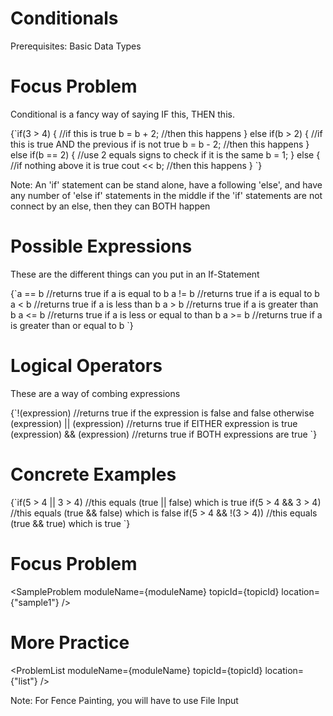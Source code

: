


<Sidebar moduleName={moduleName} /> 

# Conditionals

Prerequisites: Basic Data Types

# Focus Problem

Conditional is a fancy way of saying IF this, THEN this. 

<div style={{ transform: 'translateX(150px)' }}>
  <SyntaxHighlighter language="cpp" style={okaidia}>
{`if(3 > 4) { //if this is true
	b = b + 2; //then this happens
} else if(b > 2) { //if this is true AND the previous if is not true
	b = b - 2; //then this happens
} else if(b == 2) { //use 2 equals signs to check if it is the same
    b = 1; 
} else { //if nothing above it is true
    cout << b; //then this happens
}
`}
  </SyntaxHighlighter>
</div>


Note: An 'if' statement can be stand alone, have a following 'else', and have any number of 
'else if' statements in the middle if the 'if' statements are not connect by an else, 
then they can BOTH happen

# Possible Expressions

These are the different things can you put in an If-Statement

<div style={{ transform: 'translateX(150px)' }}>
  <SyntaxHighlighter language="cpp" style={okaidia}>
{`a == b //returns true if a is equal to b
a != b //returns true if a is equal to b
a < b //returns true if a is less than b
a > b //returns true if a is greater than b
a <= b //returns true if a is less or equal to than b
a >= b //returns true if a is greater than or equal to b 
`}
  </SyntaxHighlighter>
</div>

# Logical Operators

These are a way of combing expressions

<div style={{ transform: 'translateX(150px)' }}>
  <SyntaxHighlighter language="cpp" style={okaidia}>
{`!(expression) //returns true if the expression is false and false otherwise
(expression) || (expression) //returns true if EITHER expression is true
(expression) && (expression) //returns true if BOTH expressions are true
`}
  </SyntaxHighlighter>
</div>

# Concrete Examples

<div style={{ transform: 'translateX(150px)' }}>
  <SyntaxHighlighter language="cpp" style={okaidia}>
{`if(5 > 4 || 3 > 4) //this equals (true || false) which is true
if(5 > 4 && 3 > 4) //this equals (true && false) which is false
if(5 > 4 && !(3 > 4)) //this equals (true && true) which is true
`}
  </SyntaxHighlighter>
</div>

# Focus Problem

<SampleProblem  moduleName={moduleName} topicId={topicId} location={"sample1"} /> 

# More Practice 

<ProblemList  moduleName={moduleName} topicId={topicId} location={"list"} /> 

Note: For Fence Painting, you will have to use File Input

<TopicProgress moduleName={moduleName} topicId={topicId} />



